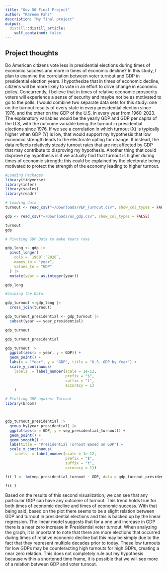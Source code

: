 ```yaml
---
title: "Gov 50 Final Project"
author: "Kareem Fahs"
description: "My final project"
output:
  distill::distill_article:
    self_contained: false
---
```




## Project thoughts

Do American citizens vote less in presidential elections during times of economic success and more in times of economic decline? In this study, I plan to examine the correlation between voter turnout and GDP in presidential election years. I hypothesize that in times of economic decline, citizens will be more likely to vote in an effort to drive change in economic policy. Concurrently, I believe that in times of relative economic prosperity voters will experience a sense of security and maybe not be as motivated to go to the polls. I would combine two separate data sets for this study: one on the turnout results of every state in every presidential election since 1976, and the other on the GDP of the U.S. in every year from 1960-2023. The explanatory variables would be the yearly GDP and GDP per capita of the U.S, with the outcome variable being the turnout in presidential elections since 1976. If we see a correlation in which turnout (X) is typically higher when GDP (Y) is low, that would support my hypothesis that low economic strength leads to the electorate opting for change. If instead, the data reflects relatively steady turnout rates that are not affected by GDP that may contribute to disproving my hypothesis. Another thing that could disprove my hypothesis is if we actually find that turnout is higher during times of economic strength; this could be explained by the electorate being motivated to protect the strength of the economy leading to higher turnout. 




```r
#Loading Packages
library(tidyverse)
library(infer)
library(scales)
library(readr)
```

```r
# loading data 
turnout <- read_csv("~/Downloads/VEP_Turnout.csv", show_col_types = FALSE)

gdp <- read_csv("~/Downloads/us_gdp.csv", show_col_types = FALSE)

turnout
gdp
```



```r
# Pivoting GDP Data to make Years rows

gdp_long <- gdp |>
  pivot_longer(
    cols = `1960`:`2020`,
    names_to = "year",
    values_to = "GDP"
  ) |>
  mutate(year = as.integer(year))

gdp_long


```

```r
#Joining the Data

gdp_turnout <-gdp_long |>
  cross_join(turnout)

gdp_turnout_presidential <- gdp_turnout |>
  subset(year == year_presidential)

gdp_turnout

gdp_turnout_presidential
```

```r
gdp_turnout |>
  ggplot(aes(x = year, y = GDP)) + 
  geom_point() +
  labs(x = "Year", y = "GDP", title = "U.S. GDP by Year") +
  scale_y_continuous(
    labels  = label_number(scale = 1e-12, 
                           prefix = "$", 
                           suffix = "t", 
                           accuracy = 1)
    ) 
```



```r
# Plotting GDP against Turnout
library(broom)



gdp_turnout_presidential |>
  group_by(year_presidential) |>
  ggplot(aes(x = GDP, y = vep_presidential_turnout)) + 
  geom_point() +
  geom_smooth() +
  labs(title = "Presidential Turnout Based on GDP") +
  scale_x_continuous(
    labels  = label_number(scale = 1e-12, 
                           prefix = "$", 
                           suffix = "t", 
                           accuracy = 1))

fit_1 <- lm(vep_presidential_turnout ~ GDP, data = gdp_turnout_presidential)

fit_1


```


  Based on the results of this second visualization, we can see that any particular GDP can have any outcome of turnout. This trend holds true for both times of economic decline and times of economic success. With that being said, based on the plot there seems to be a slight relation between GDP and turnout in presidential elections and this is backed up by the linear regression. The linear model suggests that for a one unit increase in GDP there is a near zero increase in Presidential voter turnout.  When analyzing the graph, it is important to note that there are more elections that occurred during times of relative economic decline but this may be simply due to the fact that they represent multiple decades prior to today. These low turnouts for low GDPs may be counteracting high turnouts for high GDPs, creating a near zero relation. This does not completely rule out my hypothesis because within a shortened time frame, it is possible that we will see more of a relation between GDP and voter turnout.










